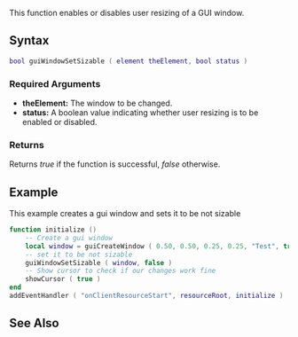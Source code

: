 {{Client function}}

This function enables or disables user resizing of a GUI window.

==Syntax== 
<syntaxhighlight lang="lua">
bool guiWindowSetSizable ( element theElement, bool status )
</syntaxhighlight> 

===Required Arguments=== 
*'''theElement:''' The window to be changed.
*'''status:''' A boolean value indicating whether user resizing is to be enabled or disabled.

===Returns===
Returns ''true'' if the function is successful, ''false'' otherwise.

==Example== 
This example creates a gui window and sets it to be not sizable
<syntaxhighlight lang="lua">
function initialize ()
	-- Create a gui window
	local window = guiCreateWindow ( 0.50, 0.50, 0.25, 0.25, "Test", true )
	-- set it to be not sizable
	guiWindowSetSizable ( window, false )
	-- Show cursor to check if our changes work fine
	showCursor ( true )
end
addEventHandler ( "onClientResourceStart", resourceRoot, initialize )
</syntaxhighlight>

==See Also==
{{GUI_functions}}